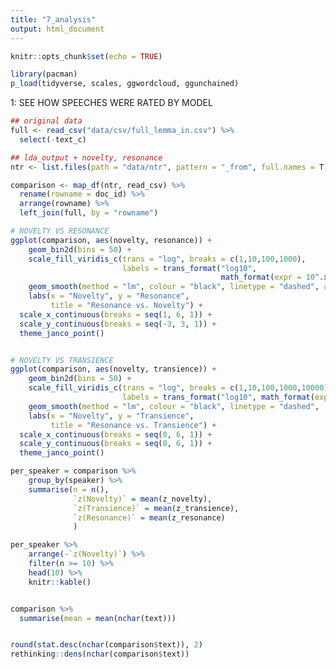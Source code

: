 ```yaml
---
title: "7_analysis"
output: html_document
---
```


```r
knitr::opts_chunk$set(echo = TRUE)

library(pacman)
p_load(tidyverse, scales, ggwordcloud, ggunchained)
```


1: SEE HOW SPEECHES WERE RATED BY MODEL

```r
## original data
full <- read_csv("data/csv/full_lemma_in.csv") %>%
  select(-text_c)

## lda_output + novelty, resonance
ntr <- list.files(path = "data/ntr", pattern = "_from", full.names = T)

comparison <- map_df(ntr, read_csv) %>%
  rename(rowname = doc_id) %>%
  arrange(rowname) %>%
  left_join(full, by = "rowname")

```


```r
# NOVELTY VS RESONANCE
ggplot(comparison, aes(novelty, resonance)) +
    geom_bin2d(bins = 50) +
    scale_fill_viridis_c(trans = "log", breaks = c(1,10,100,1000),
                         labels = trans_format("log10", 
                                               math_format(expr = 10^.x, format = force))) +
    geom_smooth(method = "lm", colour = "black", linetype = "dashed", alpha = 0) +
    labs(x = "Novelty", y = "Resonance", 
         title = "Resonance vs. Novelty") +
  scale_x_continuous(breaks = seq(1, 6, 1)) +
  scale_y_continuous(breaks = seq(-3, 3, 1)) +
  theme_janco_point()


# NOVELTY VS TRANSIENCE
ggplot(comparison, aes(novelty, transience)) +
    geom_bin2d(bins = 50) +
    scale_fill_viridis_c(trans = "log", breaks = c(1,10,100,1000,10000),
                         labels = trans_format("log10", math_format(expr = 10^.x, format = force))) +
    geom_smooth(method = "lm", colour = "black", linetype = "dashed",  alpha = 0) +
    labs(x = "Novelty", y = "Transience", 
         title = "Resonance vs. Transience") +
  scale_x_continuous(breaks = seq(0, 6, 1)) +
  scale_y_continuous(breaks = seq(0, 6, 1)) +
  theme_janco_point()


```

```r
per_speaker = comparison %>%
    group_by(speaker) %>%
    summarise(n = n(),
              `z(Novelty)` = mean(z_novelty),
              `z(Transience)` = mean(z_transience),
              `z(Resonance)` = mean(z_resonance)
              )

per_speaker %>%
    arrange(-`z(Novelty)`) %>%
    filter(n >= 10) %>%
    head(10) %>%
    knitr::kable()


comparison %>%
  summarise(mean = mean(nchar(text)))


round(stat.desc(nchar(comparison$text)), 2)
rethinking::dens(nchar(comparison$text))

```
